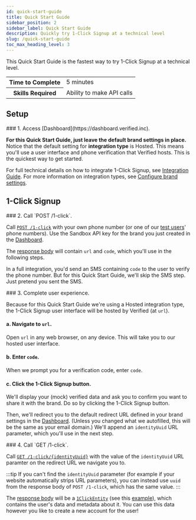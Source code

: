 ```yaml
---
id: quick-start-guide
title: Quick Start Guide
sidebar_position: 2
sidebar_label: Quick Start Guide
description: Quickly try 1-Click Signup at a technical level
slug: /quick-start-guide
toc_max_heading_level: 3
---
```




This Quick Start Guide is the fastest way to try 1-Click Signup at a technical level.

<table>
    <tr>
        <th>Time to Complete</th>
        <td>5 minutes</td>
    </tr>
    <tr>
        <th>Skills Required</th>
        <td>Ability to make API calls</td>
    </tr>
</table>


## Setup

<CollapsibleGroup>
<CollapsibleSection>
<CollapsibleHeader>
### 1. Access [Dashboard](https://dashboard.verified.inc).
</CollapsibleHeader>

<SetupLoginToDashboard/>

**For this Quick Start Guide, just leave the default brand settings in place.** Notice that the default setting for **integration type** is Hosted. This means you'll use a user interface and phone verification that Verified hosts. This is the quickest way to get started.

For full technical details on how to integrate 1-Click Signup, see [Integration Guide](./integration-guide). For more information on integration types, see [Configure brand settings](./integration-guide#2-configure-brand-settings).

</CollapsibleSection>

## 1-Click Signup

<CollapsibleSection>
<CollapsibleHeader>
### 2. Call `POST /1-click`.
</CollapsibleHeader>

Call [`POST /1-click`](./endpoints?integrationType=hosted#post-1-click) with your own phone number (or one of our [test users](./test-users)' phone numbers). Use the Sandbox API key for the brand you just created in the [Dashboard](https://dashboard.verified.inc).

<AuthenticationAdmonition />
    
The [response body](./endpoints?integrationType=hosted#post-1-click-response) will contain `url` and `code`, which you'll use in the following steps.

In a full integration, you'd send an SMS containing `code` to the user to verify the phone number. But for this Quick Start Guide, we'll skip the SMS step. Just pretend you sent the SMS.

</CollapsibleSection>

<CollapsibleSection>
<CollapsibleHeader>
### 3. Complete user experience.
</CollapsibleHeader>

Because for this Quick Start Guide we're using a Hosted integration type, the 1-Click Signup user interface will be hosted by Verified (at `url`).


#### a. Navigate to `url`.

Open `url` in any web browser, on any device. This will take you to our hosted user interface. 


#### b. Enter `code`.

When we prompt you for a verification code, enter `code`.


#### c. Click the 1-Click Signup button.

We'll display your (mock) verified data and ask you to confirm you want to share it with the brand. Do so by clicking the 1-Click Signup button.

Then, we'll redirect you to the default redirect URL defined in your brand settings in the [Dashboard](https://dashboard.verified.inc). (Unless you changed what we autofilled, this will be the same as your email domain.) We'll append an `identityUuid` URL parameter, which you'll use in the next step.

</CollapsibleSection>

<CollapsibleSection>
<CollapsibleHeader>
### 4. Call `GET /1-click`.
</CollapsibleHeader>

Call [`GET /1-click/{identityUuid}`](./endpoints?integrationType=hosted#get-1-click) with the value of the `identityUuid` URL paramter on the redirect URL we navigate you to. 

:::tip
If you can't find the `identityUuid` parameter (for example if your website automatically strips URL parameters), you can instead use `uuid` from the response body of `POST /1-click`, which has the same value.
:::

The [response body](./endpoints?integrationType=hosted#get-1-click-response) will be a [`1ClickEntity`](./types#1clickentity) (see this [example](./types#example-1clickentity)), which contains the user's data and metadata about it. You can use this data however you like to create a new account for the user!

</CollapsibleSection>
</CollapsibleGroup>
